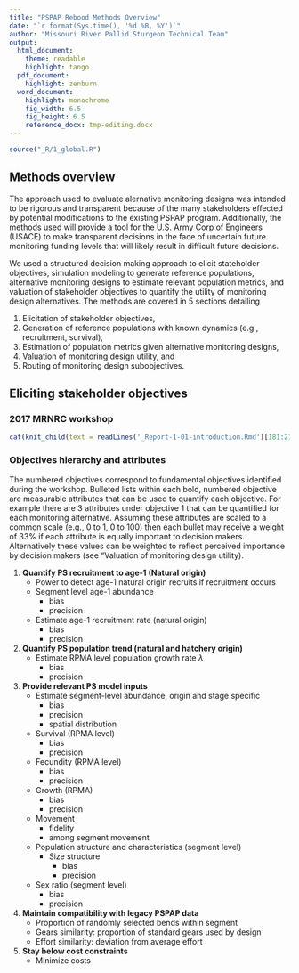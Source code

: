 ```yaml
---
title: "PSPAP Rebood Methods Overview"
date: "`r format(Sys.time(), '%d %B, %Y')`"
author: "Missouri River Pallid Sturgeon Technical Team"
output:  
  html_document:
    theme: readable
    highlight: tango
  pdf_document:
    highlight: zenburn 
  word_document:
    highlight: monochrome
    fig_width: 6.5  
    fig_height: 6.5 
    reference_docx: tmp-editing.docx
---
```


<!--
rmarkdown::render("methods-overview.Rmd",
    output_format="word_document")# build page
-->

```r
source("_R/1_global.R")
```

## Methods overview

The approach used to evaluate alernative monitoring designs was intended 
to be rigorous and transparent because of the many stakeholders effected 
by potential modifications to the existing PSPAP program. Additionally,
the methods used will provide a tool for the U.S. Army Corp of Engineers 
(USACE) to make transparent decisions in the face of uncertain future 
monitoring funding levels that will likely result in difficult future 
decisions.  

We used a structured decision making approach to elicit stateholder 
objectives, simulation modeling to generate reference populations, 
alternative monitoring designs to estimate relevant population metrics, 
and valuation of stakeholder objectives to quantify the utility of 
monitoring design alternatives. The methods are covered in 5 sections 
detailing 

1. Elicitation of stakeholder objectives,
2. Generation of reference populations with known dynamics (e.g., 
recruitment, survival), 
3. Estimation of population metrics given alternative monitoring designs,
4. Valuation of monitoring design utility, and
5. Routing of monitoring design subobjectives.

<!--NEED TO LINK TO BDN DESCRIPTION ABOVE OR ALTER INTRO...NOT MENTIONED HERE, BUT MENTIONED IN INTRO OR ALTER INTRO-->

## Eliciting stakeholder objectives
### 2017 MRNRC workshop
```r
cat(knit_child(text = readLines('_Report-1-01-introduction.Rmd')[181:215], quiet=TRUE), sep = '\n')
```

<!--TALK ABOUT UPDATE WEBINARS AND JANUARY MEETING...ANCILLARY OBJECTIVES DISCUSSIONS HERE???
### PSPAP update at 2017 Fall Science Meeting -- is this something we should include?
### PSPAP January 2018 Update
-->

### Objectives hierarchy and attributes

The numbered objectives correspond to fundamental objectives identified 
during the workshop. Bulleted lists within each bold, numbered objective 
are measurable attributes that can be used to quantify each objective. 
For example there are 3 attributes under objective 1 that can be 
quantified for each monitoring alternative. Assuming these attributes 
are scaled to a common scale (e.g., 0 to 1, 0 to 100) then each bullet 
may receive a weight of 33% if each attribute is equally important to 
decision makers. Alternatively these values can be weighted to reflect 
perceived importance by decision makers (see "Valuation of monitoring 
design utility). 

<!--Add description of square bullets-->

1. **Quantify PS recruitment to age-1 (Natural origin)**
    * Power to detect age-1 natural origin recruits if recruitment occurs
    * Segment level age-1 abundance <!--TW: I assume this is occupancy or CPUE... others may not make the distinction.  May not be important to identify at this point, though.  -->
        * bias
        * precision
    * Estimate age-1 recruitment rate (natural origin)
        * bias
        * precision
2. **Quantify PS population trend (natural and hatchery origin)**
    * Estimate RPMA level population growth rate $\lambda$ <!--TW: At some point, we will need to specify a time period over which this will be measured.  It will affect the design. -->
        * bias
        * precision
3. **Provide relevant PS model inputs**
    * Estimate segment-level abundance, origin and stage specific 
        * bias
        * precision
        * spatial distribution
    * Survival (RPMA level)
        * bias
        * precision
    * Fecundity (RPMA level)
        * bias
        * precision
    * Growth (RPMA)
        * bias 
        * precision
    * Movement
        * fidelity
        * among segment movement
    * Population structure and characteristics (segment level)
        * Size structure
            * bias 
            * precision
    * Sex ratio (segment level)
        * bias
        * precision
4. **Maintain compatibility with legacy PSPAP data** <!-- TW: If this adds to the cost, then the benefit will need to be explained.  Need to indicate (at some point) why this is helpful.  -->
    * Proportion of randomly selected bends within segment
    * Gears similarity: proportion of standard gears used by design
    * Effort similarity: deviation from average effort
5. **Stay below cost constraints**
    * Minimize costs
    
  

  